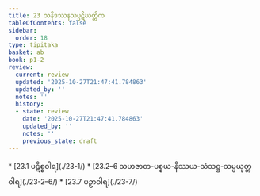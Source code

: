 ```yaml
---
title: 23 သနိဒဿနသပ္ပဋိဃတ္တိက
tableOfContents: false
sidebar:
  order: 18
type: tipitaka
basket: ab
book: p1-2
review:
  current: review
  updated: '2025-10-27T21:47:41.784863'
  updated_by: ''
  notes: ''
  history:
  - state: review
    date: '2025-10-27T21:47:41.784863'
    updated_by: ''
    notes: ''
    previous_state: draft
---
```



<ReviewStatus review={frontmatter.review} showDetails={true} />

<HypothesisAnnotation frontmatter={frontmatter} />

<DynamicBreadcrumb />



<TableOfContents book="p1-2" section="23">
* [23.1 ပဋိစ္စဝါရ](./23-1/)
* [23.2–6 သဟဇာတ-ပစ္စယ-နိဿယ-သံသဋ္ဌ-သမ္ပယုတ္တဝါရ](./23-2–6/)
* [23.7 ပဉှာဝါရ](./23-7/)
</TableOfContents>